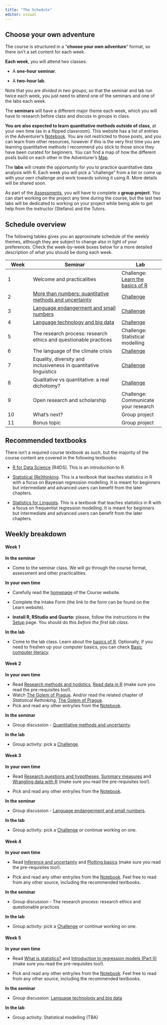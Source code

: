 ```yaml
---
title: "The Schedule"
editor: visual
---
```


## Choose your own adventure

The course is structured in a "**choose your own adventure**" format, so there isn't a set content for each week.

::: callout-important
**Each week**, you will attend two classes:

-   A **one-hour seminar**.

-   A **two-hour lab**.

Note that you are *divided in two groups*, so that the seminar and lab run twice each week, you just need to attend one of the seminars and one of the labs each week.
:::

The **seminars** will have a different major theme each week, which you will have to research before class and discuss in groups in class.

**You are also expected to learn quantitative methods outside of class**, at your own time (as in a flipped classroom). This website has a list of entries in the Adventurer's [Notebook](notebook.qmd). You are not restricted to those posts, and you can learn from other resources, however if this is the very first time you are learning quantitative methods I recommend you stick to those since they have been curated for beginners. You can find a map of how the different posts build on each other in the Adventurer's [Map](map.qmd).

The **labs** will create the opportunity for you to practice quantitative data analysis with R. Each week you will pick a "challenge" from a list or come up with your own challenge and work towards solving it using R. More details will be shared soon.

As part of the [Assessments](assessments.qmd), you will have to complete a **group project**. You can start working on the project any time during the course, but the last two labs will be dedicated to working on your project while being able to get help from the instructor (Stefano) and the Tutors.

## Schedule overview

The following tables gives you an approximate schedule of the weekly themes, although they are subject to change also in light of your preferences. Check the week-by-week boxes below for a more detailed description of what you should be doing each week.

| Week | Seminar                                                                                  | Lab                                                    |
|-----------|-------------------------------------|------------------|
| 1    | Welcome and practicalities                                                               | Challenge: [Learn the basics of R](posts/r-basics.qmd) |
| 2    | [More than numbers: quantitative methods and uncertainty](discussions/discussion-02.qmd) | [Challenge](challenges.qmd)                            |
| 3    | [Language endangerment and small numbers](discussions/discussion-03.qmd)                 | [Challenge](challenges.qmd)                            |
| 4    | [Language technology and big data](discussions/discussion-04.qmd)                        | [Challenge](challenges.qmd)                            |
| 5    | The research process: research ethics and questionable practices                         | Challenge: Statistical modelling                       |
| 6    | The language of the climate crisis                                                       | [Challenge](challenges.qmd)                            |
| 7    | Equality, diversity and inclusiveness in quantitative linguistics                        | [Challenge](challenges.qmd)                            |
| 8    | Qualitative vs quantitative: a real dichotomy?                                           | [Challenge](challenges.qmd)                            |
| 9    | Open research and scholarship                                                            | Challenge: Communicate your research                   |
| 10   | What's next?                                                                             | Group project                                          |
| 11   | Bonus topic                                                                              | Group project                                          |

## Recommended textbooks

There isn't a required course textbook as such, but the majority of the course content are covered in the following textbooks:

-   [R for Data Science](https://r4ds.hadley.nz) \[R4DS\]. This is an introduction to R.

-   [Statistical (Re)thinking](https://discovered.ed.ac.uk/permalink/44UOE_INST/110jsec/alma9924745740602466). This is a textbook that teaches statistics in R with a focus on Bayesian regression modelling. It is meant for beginners but intermediate and advanced users can benefit from the later chapters.

-   [Statistics for Linguists](https://discovered.ed.ac.uk/permalink/44UOE_INST/7g3mt6/alma9924344853202466). This is a textbook that teaches statistics in R with a focus on frequentist regression modelling. It is meant for beginners but intermediate and advanced users can benefit from the later chapters.

## Weekly breakdown

::: {.callout-note collapse="true"}
#### Week 1

**In the seminar**

-   Come to the seminar class. We will go through the course format, assessment and other practicalities.

**In your own time**

-   Carefully read the [homepage](index.qmd) of the Course website.

-   Complete the Intake Form (the link to the form can be found on the Learn website).

-   **Install R, RStudio and Quarto:** please, follow the instructions in the [Setup](setup.qmd) page. You should do this *before the first lab class*.

**In the lab**

-   Come to the lab class. Learn about the [basics of R](posts/r-basics.qmd). Optionally, if you need to freshen up your computer basics, you can check [Basic computer literacy](posts/computer-basics.qmd).
:::

::: {.callout-note collapse="false"}
#### Week 2

**In your own time**

-   Read [Research methods and hodotics](posts/hodotics.qmd), [Read data in R](posts/data-types.qmd) (make sure you read the pre-requisites too!).
-   Watch [The Golem of Prague](https://youtu.be/FdnMWdICdRs?si=BLyz4G19T5elt_ho). And/or read the related chapter of *Statistical Rethinking*, [The Golem of Prague](https://discovered.ed.ac.uk/permalink/44UOE_INST/19s2m21/cdi_proquest_ebookcentralchapters_6133700_13_20).
-   Pick and read any other entry/ies from the [Notebook](notebook.qmd).

**In the seminar**

-   Group discussion - [Quantitative methods and uncertainty](discussions/discussion-02.qmd).

**In the lab**

-   Group activity: pick a [Challenge](challenges.qmd).
:::

::: {.callout-note collapse="true"}
#### Week 3

**In your own time**

-   Read [Research questions and hypotheses](posts/research-qh.qmd), [Summary measures](posts/summaries.qmd) and [Wrangling data with R](posts/wrangle.qmd) (make sure you read the pre-requisites too!).

-   Pick and read any other entry/ies from the [Notebook](notebook.qmd).

**In the seminar**

-   Group discussion - [Language endangerment and small numbers](discussions/discussion-03.qmd).

**In the lab**

-   Group activity: pick a [Challenge](challenges.qmd) or continue working on one.
:::

::: {.callout-note collapse="true"}
#### Week 4

**In your own time**

-   Read [Inference and uncertainty](posts/inference.qmd) and [Plotting basics](posts/plotting-basics.qmd) (make sure you read the pre-requisites too!).

-   Pick and read any other entry/ies from the [Notebook](notebook.qmd). Feel free to read from any other source, including the recommended textbooks.

**In the seminar**

-   Group discussion - The research process: research ethics and questionable practices

**In the lab**

-   Group activity: pick a [Challenge](challenges.qmd) or continue working on one.
:::

::: {.callout-note collapse="true"}
#### Week 5

**In your own time**

-   Read [What is statistics?](posts/statistics.qmd) and [Introduction to regression models (Part II)](posts/intro-regression-predictors.qmd) (make sure you read the pre-requisites too!).

-   Pick and read any other entry/ies from the [Notebook](notebook.qmd). Feel free to read from any other source, including the recommended textbooks.

**In the seminar**

-   Group discussion: [Language technology and big data](discussions/discussion-04.qmd)

**In the lab**

-   Group activity: Statistical modelling (TBA)
:::
